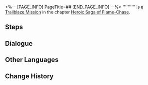 <%-- [PAGE_INFO]
PageTitle=##
[END_PAGE_INFO] --%>
{{Stub|Dialogue.}}
{{Mission Infobox
|id            = 1040117
|title         = 
|image         = <!--Mission .png-->
|type          = Trailblaze
|event_name    = 
|chapter       = Heroic Saga of Flame-Chase
|requirements  = [[Trailblaze Mission]] ''[[Silver Chariot, Away to that Blackened Land]]'' completed
|summary       = <!--official mission summary from Fate's Atlas-->
|characters    = March 7th; Trailblazer
|startLocation = [[Astral Express]] - [[Passenger Cabin]]
|world         = Astral Express
|area          = Passenger Cabin
|prev          = Silver Chariot, Away to that Blackened Land
|next          = 
|rewards       = 
}}
'''''''''' is a [[Trailblaze Mission]] in the chapter [[Heroic Saga of Flame-Chase]].

==Steps==


<!--
==Gameplay Notes==

--><!--
==Trial Character==

-->
==Dialogue==
{{Stub Dialogue}}

{{Dialogue End}}

==Other Languages==
{{Other Languages
|en   = 
|zhs  = 
|zht  = 
|ja   = 
|ko   = 
|es   = 
|fr   = 
|ru   = 
|th   = 
|vi   = 
|de   = 
|id   = 
|pt   = 
}}

==Change History==
{{Change History|3.0}}

